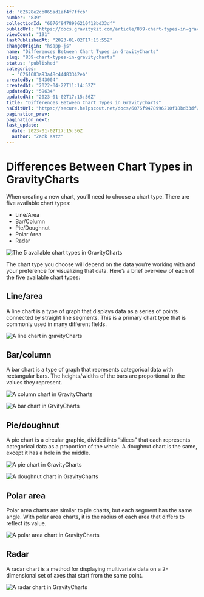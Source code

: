 ```yaml
---
id: "62628e2cb065ad1af4f7ffcb"
number: "839"
collectionId: "6076f9478996210f18bd33df"
publicUrl: "https://docs.gravitykit.com/article/839-chart-types-in-gravitycharts"
viewCount: "191"
lastPublishedAt: "2023-01-02T17:15:55Z"
changeOrigin: "hsapp-js"
name: "Differences Between Chart Types in GravityCharts"
slug: "839-chart-types-in-gravitycharts"
status: "published"
categories: 
  - "6261683a93a48c44483342eb"
createdBy: "543004"
createdAt: "2022-04-22T11:14:52Z"
updatedBy: "59634"
updatedAt: "2023-01-02T17:15:56Z"
title: "Differences Between Chart Types in GravityCharts"
hsEditUrl: "https://secure.helpscout.net/docs/6076f9478996210f18bd33df/article/62628e2cb065ad1af4f7ffcb"
pagination_prev: 
pagination_next: 
last_update:
  date: 2023-01-02T17:15:56Z
  author: "Zack Katz"
---
```


# Differences Between Chart Types in GravityCharts

When creating a new chart, you’ll need to choose a chart type. There are five available chart types:

- Line/Area
- Bar/Column
- Pie/Doughnut
- Polar Area
- Radar

![The 5 available chart types in GravityCharts](https://s3.amazonaws.com/helpscout.net/docs/assets/54c58489e4b051242988532c/images/62628e54a535c33d541a12ff/file-dF13ThXZUc.png)

The chart type you choose will depend on the data you’re working with and your preference for visualizing that data. Here’s a brief overview of each of the five available chart types:

## Line/area

A line chart is a type of graph that displays data as a series of points connected by straight line segments. This is a primary chart type that is commonly used in many different fields.

![A line chart in gravityCharts](https://s3.amazonaws.com/helpscout.net/docs/assets/54c58489e4b051242988532c/images/62628e73b065ad1af4f7ffcd/file-KuKn5kGibf.png)

## Bar/column

A bar chart is a type of graph that represents categorical data with rectangular bars. The heights/widths of the bars are proportional to the values they represent.

![A column chart in GravityCharts](https://s3.amazonaws.com/helpscout.net/docs/assets/54c58489e4b051242988532c/images/62628ec693a48c4448334841/file-xVKX30NCHp.png)

![A bar chart in GrvityCharts](https://s3.amazonaws.com/helpscout.net/docs/assets/54c58489e4b051242988532c/images/62628ed6a535c33d541a1302/file-oReqZRGUwK.png)

## Pie/doughnut

A pie chart is a circular graphic, divided into “slices” that each represents categorical data as a proportion of the whole. A doughnut chart is the same, except it has a hole in the middle.

![A pie chart in GravityCharts](https://s3.amazonaws.com/helpscout.net/docs/assets/54c58489e4b051242988532c/images/626290bd93a48c4448334849/file-MjEzbVSKwv.png)

![A doughnut chart in GravityCharts](https://s3.amazonaws.com/helpscout.net/docs/assets/54c58489e4b051242988532c/images/626290c6b065ad1af4f7ffd9/file-avy9kaaATU.png)

## Polar area

Polar area charts are similar to pie charts, but each segment has the same angle. With polar area charts, it is the radius of each area that differs to reflect its value.

![A polar area chart in GravityCharts](https://s3.amazonaws.com/helpscout.net/docs/assets/54c58489e4b051242988532c/images/626291587488cf771e51be26/file-ll7T4q24W5.png)

## Radar

A radar chart is a method for displaying multivariate data on a 2-dimensional set of axes that start from the same point.

![A radar chart in GravityCharts](https://s3.amazonaws.com/helpscout.net/docs/assets/54c58489e4b051242988532c/images/62629176b065ad1af4f7ffdf/file-4wb2MnwOnm.png)